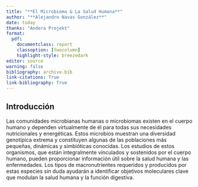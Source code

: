 ```yaml
---
title: "**El Microbioma & La Salud Humana**"
author: "**Alejandro Navas González**"
date: today
thanks: "Andera Projekt"
format: 
  pdf:
    documentclass: report
    classoption: [twocolumn]
    highlight-style: breezedark
editor: source
warning: false
bibliography: archive.bib
link-citations: True
link-bibliography: True
---
```


## Introducción 

Las comunidades microbianas humanas o microbiomas existen en el cuerpo humano y dependen virtualmente de él para todas sus necesidades nutricionales y energéticas. Estos microbios muestran una diversidad genotípica extrema y constituyen algunas de las poblaciones más pequeñas, dinámicas y simbióticas conocidas. Los estudios de estos organismos, que están integralmente vinculados y sostenidos por el cuerpo humano, pueden proporcionar información útil sobre la salud humana y las enfermedades. Los tipos de macronutrientes requeridos y producidos por estas especies sin duda ayudarán a identificar objetivos moleculares clave que modulan la salud humana y la función digestiva.




